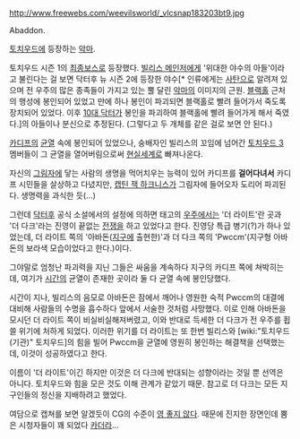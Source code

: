 http://www.freewebs.com/weevilsworld/_vlcsnap183203bt9.jpg

Abaddon.

[[토치우드]]에 등장하는 [[악마]].


토치우드 시즌 1의 [[최종보스]]로 등장했다. [[빌리스 메인저]]에게 '위대한 야수의 아들'이라고 불린다는 걸 보면 닥터후 뉴 시즌 2에 등장한 야수[* 인류에게는 [[사탄]]으로 알려져 있으며 전 우주의 많은 종족들이 가지고 있는 뿔 달린 [[악마]]의 이미지의 근원. [[블랙홀]] 근처의 행성에 봉인되어 있었고 만에 하나 봉인이 파괴되면 블랙홀로 빨려 들어가서 죽도록 장치되어 있었다. 이후 [[10대 닥터]]가 봉인을 파괴하여 블랙홀에 빨려 들어가게 해서 죽였다.]의 아들이나 분신으로 추정된다. (그렇다고 두 개체를 같은 걸로 보면 안 된다.)

[[카디프]]의 [[균열]] 속에 봉인되어 있었으나, 숭배자인 빌리스의 꼬임에 넘어간 [[토치우드 3]] 멤버들이 그 균열을 열어버림으로써 [[현실]]세계로 빠져나온다.

자신의 [[그림자]]에 닿는 사람의 생명을 먹어치우는 능력이 있어 카디프를 '''걸어다녀서''' 카디프 시민들을 살상하고 다녔지만, [[캡틴 잭 하크니스]]가 그림자에 들어오자 도리어 파괴된다. 생명력을 과식한 듯(...)

그런데 [[닥터후]] 공식 소설에서의 설정에 의하면 태고의 [[우주]]에서는 '더 라이트'란 곳과 '더 다크'라는 진영이 끝없는 [[전쟁]]을 하고 있었다고 한다. 진영당 특급 병기(?)가 하나 있었는데, 더 라이트 쪽의 '아바돈([[지구]]에 출현한)'과 더 다크 쪽의 'Pwccm'(지구형 아바돈의 보라색 모습이었다고 한다.)이다.

그야말로 엄청난 파괴력을 지닌 그들은 싸움을 계속하다 지구의 카디프 쪽에 쳐박히는데, 여기가 [[시간]]의 균열이 존재한 곳이라 둘 다 균열 속에 봉인당했다.

시간이 지나, 빌리스의 음모로 아바돈은 잠에서 깨어나 영원한 숙적 Pwccm의 대결에 대비해 사람들의 수명을 흡수하다 앞에서 서술한 것처럼 사망했다. 이로 인해 아바돈을 모시던 더 라이트 쪽이 비실비실해져버렸고, 이와 반대로 득세한 더 다크가 전 우주를 휩쓸 위기에 처하게 되었다. 이러한 위기를 더 라이트는 또 한번 빌리스와 [wiki:"토치우드(기관)" 토치우드]의 힘을 빌어 Pwccm을 균열에 영원히 봉인하는 해결책을 선택했는데, 이것이 성공하였다고 한다.

이름이 '더 라이트'이긴 하지만 이것은 더 다크에 반대되는 성향이라는 것일 뿐 선역은 아니다. 토치우드와 힘을 모은 것도 이해 관계가 같았기 때문. 참고로 더 다크는 모든 지구인들의 정신을 지배하려고 했었다.

여담으로 캡쳐를 보면 알겠듯이 CG의 수준이 [[영 좋지 않다]]. 때문에 진지한 장면인데 뿜은 시청자들이 꽤 되었다 [[카더라]]...
